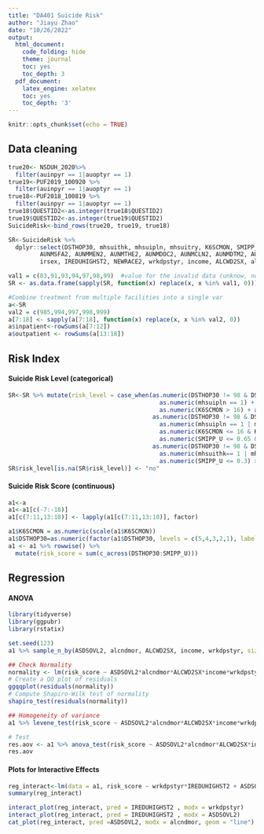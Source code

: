 ```yaml
---
title: "DA401 Suicide Risk"
author: "Jiayu Zhao"
date: "10/26/2022"
output:
  html_document:
    code_folding: hide
    theme: journal
    toc: yes
    toc_depth: 3
  pdf_document:
    latex_engine: xelatex
    toc: yes
    toc_depth: '3'
---
```


```r
knitr::opts_chunk$set(echo = TRUE)
```

## Data cleaning
```r
true20<- NSDUH_2020%>%
  filter(auinpyr == 1|auoptyr == 1)
true19<-PUF2019_100920 %>%
  filter(auinpyr == 1|auoptyr == 1)
true18<-PUF2018_100819 %>%
  filter(auinpyr == 1|auoptyr == 1)
true18$QUESTID2<-as.integer(true18$QUESTID2)
true19$QUESTID2<-as.integer(true19$QUESTID2)
SuicideRisk<-bind_rows(true20, true19, true18)

SR<-SuicideRisk %>% 
  dplyr::select(DSTHOP30, mhsuithk, mhsuipln, mhsuitry, K6SCMON, SMIPP_U, AUNMPSY2, AUNMPGE2, AUNMMED2, AUNMAHS2, AUNMRES2,
         AUNMSFA2, AUNMMEN2, AUNMTHE2, AUNMDOC2, AUNMCLN2, AUNMDTM2, AUNMOTO2, amdelt, ASDSOVL2, CATAG6, irmarit,
         irsex, IREDUHIGHST2, NEWRACE2, wrkdpstyr, income, ALCWD2SX, alcndmor)

val1 = c(83,91,93,94,97,98,99)  #value for the invalid data (unknow, no repsonse...)
SR <- as.data.frame(sapply(SR, function(x) replace(x, x %in% val1, 0)))
```

```r
#Combine treatment from multiple facilities into a single var
a<-SR
val2 = c(985,994,997,998,999)
a[7:18] <- sapply(a[7:18], function(x) replace(x, x %in% val2, 0))
a$inpatient<-rowSums(a[7:12])
a$outpatient <- rowSums(a[13:18])
```

## Risk Index

#### Suicide Risk Level (categorical)
```r
SR<-SR %>% mutate(risk_level = case_when(as.numeric(DSTHOP30 != 98 & DSTHOP30<3) + as.numeric(mhsuithk==1)+ 
                                           as.numeric(mhsuipln == 1) + as.numeric(mhsuitry == 1) +
                                           as.numeric(K6SCMON > 16) + as.numeric(SMIPP_U > 0.65) >= 3 ~"high",
                                         as.numeric(DSTHOP30 != 98 & DSTHOP30 == 3) + as.numeric(mhsuithk == 1) +
                                           as.numeric(mhsuipln == 1 | mhsuitry == 1) + 
                                           as.numeric(K6SCMON <= 16 & K6SCMON >= 8) + 
                                           as.numeric(SMIPP_U <= 0.65 & SMIPP_U > 0.3) >= 3 ~"moderate",
                                         as.numeric(DSTHOP30 != 98 & DSTHOP30>3) + as.numeric(K6SCMON < 8) +
                                           as.numeric(mhsuithk== 1 | mhsuipln == 1 | mhsuitry == 1) +
                                           as.numeric(SMIPP_U <= 0.3) >= 1 ~ "low"))
SR$risk_level[is.na(SR$risk_level)] <- "no"
```

#### Suicide Risk Score (continuous)
```r
a1<-a
a1<-a1[c(-7:-18)]
a1[c(7:11,13:18)] <- lapply(a1[c(7:11,13:18)], factor)

a1$K6SCMON = as.numeric(scale(a1$K6SCMON))
a1$DSTHOP30=as.numeric(factor(a1$DSTHOP30, levels = c(5,4,3,2,1), labels = c(1,2,3,4,5)))
a1 <- a1 %>% rowwise() %>%
  mutate(risk_score = sum(c_across(DSTHOP30:SMIPP_U)))
```

## Regression

#### ANOVA
```r
library(tidyverse)
library(ggpubr)
library(rstatix)

set.seed(123)
a1 %>% sample_n_by(ASDSOVL2, alcndmor, ALCWD2SX, income, wrkdpstyr, size = 1)

## Check Normality
normality <- lm(risk_score ~ ASDSOVL2*alcndmor*ALCWD2SX*income*wrkdpstyr*IREDUHIGHST2, data = a1)
# Create a QQ plot of residuals
ggqqplot(residuals(normality))
# Compute Shapiro-Wilk test of normality
shapiro_test(residuals(normality))

## Homogeneity of variance
a1 %>% levene_test(risk_score ~ ASDSOVL2*alcndmor*ALCWD2SX*income*wrkdpstyr**IREDUHIGHST2, data = a1)

# Test
res.aov <- a1 %>% anova_test(risk_score ~ ASDSOVL2*alcndmor*ALCWD2SX*income*wrkdpstyr*IREDUHIGHST2)
res.aov
```

#### Plots for Interactive Effects
```r
reg_interact<-lm(data = a1, risk_score ~ wrkdpstyr*IREDUHIGHST2 + ASDSOVL2*alcndmor*ALCWD2SX*IREDUHIGHST2)
summary(reg_interact)

interact_plot(reg_interact, pred = IREDUHIGHST2 , modx = wrkdpstyr)
interact_plot(reg_interact, pred = IREDUHIGHST2 , modx = ASDSOVL2)
cat_plot(reg_interact, pred =ASDSOVL2, modx = alcndmor, geom = "line")
```



